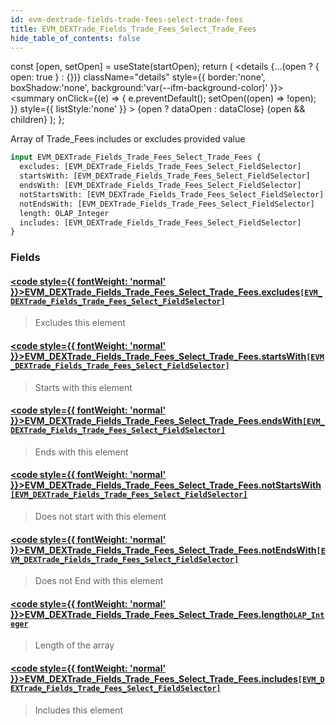 ```yaml
---
id: evm-dextrade-fields-trade-fees-select-trade-fees
title: EVM_DEXTrade_Fields_Trade_Fees_Select_Trade_Fees
hide_table_of_contents: false
---
```







  const [open, setOpen] = useState(startOpen);
  return (
    <details {...(open ? { open: true } : {})} className="details" style={{ border:'none', boxShadow:'none', background:'var(--ifm-background-color)' }}>
      <summary
        onClick={(e) => {
          e.preventDefault();
          setOpen((open) => !open);
        }}
        style={{ listStyle:'none' }}
      >
      {open ? dataOpen : dataClose}
      </summary>
      {open && children}
    </details>
  );
};








Array of Trade_Fees includes or excludes provided value


```graphql
input EVM_DEXTrade_Fields_Trade_Fees_Select_Trade_Fees {
  excludes: [EVM_DEXTrade_Fields_Trade_Fees_Select_FieldSelector]
  startsWith: [EVM_DEXTrade_Fields_Trade_Fees_Select_FieldSelector]
  endsWith: [EVM_DEXTrade_Fields_Trade_Fees_Select_FieldSelector]
  notStartsWith: [EVM_DEXTrade_Fields_Trade_Fees_Select_FieldSelector]
  notEndsWith: [EVM_DEXTrade_Fields_Trade_Fees_Select_FieldSelector]
  length: OLAP_Integer
  includes: [EVM_DEXTrade_Fields_Trade_Fees_Select_FieldSelector]
}
```




### Fields

#### [<code style={{ fontWeight: 'normal' }}>EVM_DEXTrade_Fields_Trade_Fees_Select_Trade_Fees.<b>excludes</b></code>](#)<Bullet />[`[EVM_DEXTrade_Fields_Trade_Fees_Select_FieldSelector]`](/docs/graphql-reference/inputs/evm-dextrade-fields-trade-fees-select-field-selector) <Badge class="badge badge--secondary" text="list"/> <Badge class="badge badge--secondary" text="input"/> 
> 
> 
> Excludes this element
> 

#### [<code style={{ fontWeight: 'normal' }}>EVM_DEXTrade_Fields_Trade_Fees_Select_Trade_Fees.<b>startsWith</b></code>](#)<Bullet />[`[EVM_DEXTrade_Fields_Trade_Fees_Select_FieldSelector]`](/docs/graphql-reference/inputs/evm-dextrade-fields-trade-fees-select-field-selector) <Badge class="badge badge--secondary" text="list"/> <Badge class="badge badge--secondary" text="input"/> 
> 
> 
> Starts with this element
> 

#### [<code style={{ fontWeight: 'normal' }}>EVM_DEXTrade_Fields_Trade_Fees_Select_Trade_Fees.<b>endsWith</b></code>](#)<Bullet />[`[EVM_DEXTrade_Fields_Trade_Fees_Select_FieldSelector]`](/docs/graphql-reference/inputs/evm-dextrade-fields-trade-fees-select-field-selector) <Badge class="badge badge--secondary" text="list"/> <Badge class="badge badge--secondary" text="input"/> 
> 
> 
> Ends with this element
> 

#### [<code style={{ fontWeight: 'normal' }}>EVM_DEXTrade_Fields_Trade_Fees_Select_Trade_Fees.<b>notStartsWith</b></code>](#)<Bullet />[`[EVM_DEXTrade_Fields_Trade_Fees_Select_FieldSelector]`](/docs/graphql-reference/inputs/evm-dextrade-fields-trade-fees-select-field-selector) <Badge class="badge badge--secondary" text="list"/> <Badge class="badge badge--secondary" text="input"/> 
> 
> 
> Does not start with this element
> 

#### [<code style={{ fontWeight: 'normal' }}>EVM_DEXTrade_Fields_Trade_Fees_Select_Trade_Fees.<b>notEndsWith</b></code>](#)<Bullet />[`[EVM_DEXTrade_Fields_Trade_Fees_Select_FieldSelector]`](/docs/graphql-reference/inputs/evm-dextrade-fields-trade-fees-select-field-selector) <Badge class="badge badge--secondary" text="list"/> <Badge class="badge badge--secondary" text="input"/> 
> 
> 
> Does not End with this element
> 

#### [<code style={{ fontWeight: 'normal' }}>EVM_DEXTrade_Fields_Trade_Fees_Select_Trade_Fees.<b>length</b></code>](#)<Bullet />[`OLAP_Integer`](/docs/graphql-reference/inputs/olap-integer) <Badge class="badge badge--secondary" text="input"/> 
> 
> 
> Length of the array
> 

#### [<code style={{ fontWeight: 'normal' }}>EVM_DEXTrade_Fields_Trade_Fees_Select_Trade_Fees.<b>includes</b></code>](#)<Bullet />[`[EVM_DEXTrade_Fields_Trade_Fees_Select_FieldSelector]`](/docs/graphql-reference/inputs/evm-dextrade-fields-trade-fees-select-field-selector) <Badge class="badge badge--secondary" text="list"/> <Badge class="badge badge--secondary" text="input"/> 
> 
> 
> Includes this element
> 



